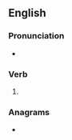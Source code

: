 ==English==

===Pronunciation===
* {{IPA|/ˈiːzɪz/|lang=en}}

===Verb===
{{head|en|verb form}}

# {{en-third-person singular of|ease}}

===Anagrams===
* {{anagrams|en|Sease}}